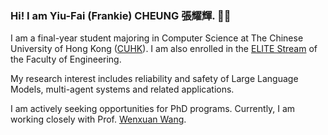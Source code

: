 ### Hi! I am Yiu-Fai (Frankie) CHEUNG 張耀輝. 👋🏻

I am a final-year student majoring in Computer Science at The Chinese University of Hong Kong ([CUHK](https://www.cuhk.edu.hk/english/index.html)). I am also enrolled in the [ELITE Stream](https://www.erg.cuhk.edu.hk/erg/Elite) of the Faculty of Engineering.

My research interest includes reliability and safety of Large Language Models, multi-agent systems and related applications.

I am actively seeking opportunities for PhD programs. Currently, I am working closely with Prof. [Wenxuan Wang](https://jarviswang94.github.io/).
